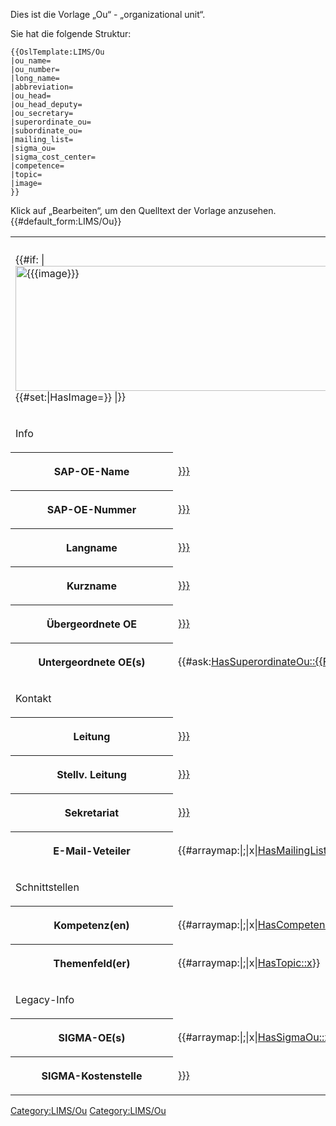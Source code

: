 
<noinclude>
Dies ist die Vorlage „Ou“ - „organizational unit“.

Sie hat die folgende Struktur:
<pre>
{{OslTemplate:LIMS/Ou
|ou_name=
|ou_number=
|long_name=
|abbreviation=
|ou_head=
|ou_head_deputy=
|ou_secretary=
|superordinate_ou=
|subordinate_ou=
|mailing_list=
|sigma_ou=
|sigma_cost_center=
|competence=
|topic=
|image=
}}
</pre>
Klick auf „Bearbeiten“, um den Quelltext der Vorlage anzusehen.
</noinclude>
<includeonly><!--
-->[[Category:LIMS/Ou]]<!--
-->{{#default_form:LIMS/Ou}}<!--
-->{{DISPLAYTITLE: {{{ou_name|}}}}}<!--
--><table class="info_box">
<tr>
<th class="heading" colspan="2">{{PAGENAME}}</th>
</tr>
<tr>
<td class="picture" colspan="2">{{#if: {{{image|}}} | [[File:{{{image}}}|800x200px]] {{#set:|HasImage={{{image}}}}} |}}</td>
</tr>
<tr>
<td class="subheading" colspan="2">Info</td>
</tr>
<tr>
<th>SAP-OE-Name</th>
<td>[[HasOuName::{{{ou_name|}}}]]</td>
</tr>
<tr>
<th>SAP-OE-Nummer</th>
<td>[[HasOuNumber::{{{ou_number|}}}]]</td>
</tr>
<tr>
<th>Langname</th>
<td>[[HasLongName::{{{long_name|}}}]]</td>
</tr>
<tr>
<th>Kurzname</th>
<td>[[HasAbbreviation::{{{abbreviation|}}}]]</td>
</tr>
<tr>
<th>Übergeordnete OE</th>
<td>[[HasSuperordinateOu::{{{superordinate_ou|}}}]]</td>
</tr>
<tr>
<th>Untergeordnete OE(s)</th>
<td>{{#ask:[[Category:LIMS/Ou]][[HasSuperordinateOu::{{FULLPAGENAME}}]]}}</td><!-- 
<td>[[HasSubordinateOu::{{{subordinate_ou|}}}]]</td>-->
</tr>
<tr>
<td class="subheading" colspan="2">Kontakt</td>
</tr>
<tr>
<th>Leitung</th>
<td>[[HasOuHead::{{{ou_head|}}}]]</td>
</tr>
<tr>
<th>Stellv. Leitung</th>
<td>[[HasOuHeadDeputy::{{{ou_head_deputy|}}}]]</td>
</tr>
<tr>
<th>Sekretariat</th>
<td>[[HasSecretary::{{{ou_secretary|}}}]]</td>
</tr>
<tr>
<th>E-Mail-Veteiler</th>
<td>{{#arraymap:{{{mailing_list|}}}|;|x|[[HasMailingList::x]]}}</td>
</tr>
<tr>
<td class="subheading" colspan="2">Schnittstellen</td>
</tr>
<tr>
<th>Kompetenz(en)</th>
<td>{{#arraymap:{{{competence|}}}|;|x|[[HasCompetence::x]]}}</td>
</tr>
<tr>
<th>Themenfeld(er)</th>
<td>{{#arraymap:{{{topic|}}}|;|x|[[HasTopic::x]]}}</td>
</tr>
<tr>
<td class="subheading" colspan="2">Legacy-Info</td>
</tr>
<tr>
<th>SIGMA-OE(s)</th>
<td>{{#arraymap:{{{sigma_ou|}}}|;|x|[[HasSigmaOu::x]]}}</td>
</tr>
<tr>
<th>SIGMA-Kostenstelle</th>
<td>[[HasSigmaCostCenter::{{{sigma_cost_center|}}}]]</td>
</tr>
</table>
</includeonly>